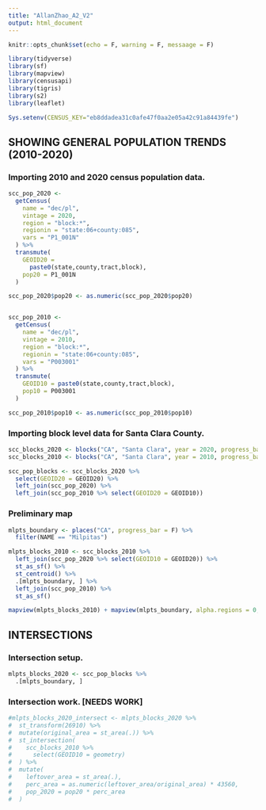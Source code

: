 ```yaml
---
title: "AllanZhao_A2_V2"
output: html_document
---
```


```r
knitr::opts_chunk$set(echo = F, warning = F, messaage = F)

library(tidyverse)
library(sf)
library(mapview)
library(censusapi)
library(tigris)
library(s2)
library(leaflet)
```

```r
Sys.setenv(CENSUS_KEY="eb8ddadea31c0afe47f0aa2e05a42c91a84439fe")
```

## SHOWING GENERAL POPULATION TRENDS (2010-2020)
### Importing 2010 and 2020 census population data.
```r
scc_pop_2020 <-
  getCensus(
    name = "dec/pl",
    vintage = 2020,
    region = "block:*", 
    regionin = "state:06+county:085",
    vars = "P1_001N"
  ) %>% 
  transmute(
    GEOID20 =
      paste0(state,county,tract,block),
    pop20 = P1_001N
  )

scc_pop_2020$pop20 <- as.numeric(scc_pop_2020$pop20)


scc_pop_2010 <-
  getCensus(
    name = "dec/pl",
    vintage = 2010,
    region = "block:*", 
    regionin = "state:06+county:085",
    vars = "P003001"
  ) %>% 
  transmute(
    GEOID10 = paste0(state,county,tract,block),
    pop10 = P003001
  )

scc_pop_2010$pop10 <- as.numeric(scc_pop_2010$pop10)
```

### Importing block level data for Santa Clara County.
```r
scc_blocks_2020 <- blocks("CA", "Santa Clara", year = 2020, progress_bar = F)
scc_blocks_2010 <- blocks("CA", "Santa Clara", year = 2010, progress_bar = F)

scc_pop_blocks <- scc_blocks_2020 %>% 
  select(GEOID20 = GEOID20) %>% 
  left_join(scc_pop_2020) %>%
  left_join(scc_pop_2010 %>% select(GEOID20 = GEOID10))
```

### Preliminary map
```r
mlpts_boundary <- places("CA", progress_bar = F) %>% 
  filter(NAME == "Milpitas")

mlpts_blocks_2010 <- scc_blocks_2010 %>% 
  left_join(scc_pop_2020 %>% select(GEOID10 = GEOID20)) %>% 
  st_as_sf() %>% 
  st_centroid() %>% 
  .[mlpts_boundary, ] %>% 
  left_join(scc_pop_2010) %>% 
  st_as_sf()

mapview(mlpts_blocks_2010) + mapview(mlpts_boundary, alpha.regions = 0, color = "red", lwd = 2)
```

## INTERSECTIONS
### Intersection setup.
```r
mlpts_blocks_2020 <- scc_pop_blocks %>%
  .[mlpts_boundary, ]
```

### Intersection work. [NEEDS WORK]
```r
#mlpts_blocks_2020_intersect <- mlpts_blocks_2020 %>% 
#  st_transform(26910) %>% 
#  mutate(original_area = st_area(.)) %>% 
#  st_intersection(
#    scc_blocks_2010 %>%
#      select(GEOID10 = geometry)
#  ) %>% 
#  mutate(
#    leftover_area = st_area(.),
#    perc_area = as.numeric(leftover_area/original_area) * 43560,
#    pop_2020 = pop20 * perc_area
#  )
```
























